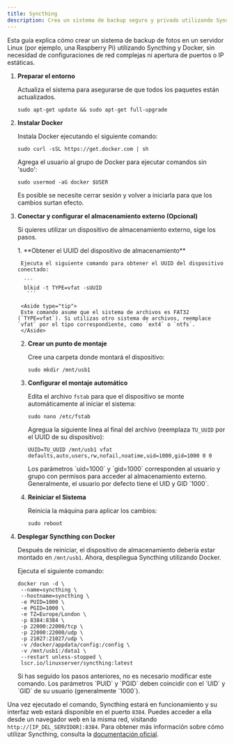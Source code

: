 ```yaml
---
title: Syncthing
description: Crea un sistema de backup seguro y privado utilizando Syncthing y Docker.
---
```


Esta guía explica cómo crear un sistema de backup de fotos en un servidor Linux (por ejemplo, una Raspberry Pi) utilizando Syncthing y Docker, sin necesidad de configuraciones de red complejas ni apertura de puertos o IP estáticas.

<Steps>

1. **Preparar el entorno**

   Actualiza el sistema para asegurarse de que todos los paquetes están actualizados.

   ```
   sudo apt-get update && sudo apt-get full-upgrade
   ```

2. **Instalar Docker**

   Instala Docker ejecutando el siguiente comando:

   ```
   sudo curl -sSL https://get.docker.com | sh
    ```

   Agrega el usuario al grupo de Docker para ejecutar comandos sin 'sudo':

    ```
    sudo usermod -aG docker $USER
     ```

   <Aside type="note">
   Es posible se necesite cerrar sesión y volver a iniciarla para que los cambios surtan efecto.
   </Aside>

3. **Conectar y configurar el almacenamiento externo (Opcional)**

   Si quieres utilizar un dispositivo de almacenamiento externo, sige los pasos.


   <Steps>
     1. **Obtener el UUID del dispositivo de almacenamiento**
  
        Ejecuta el siguiente comando para obtener el UUID del dispositivo conectado:
  
         ```
         blkid -t TYPE=vfat -sUUID
          ```
  
        <Aside type="tip">
        Este comando asume que el sistema de archivos es FAT32 (`TYPE=vfat`). Si utilizas otro sistema de archivos, reemplace `vfat` por el tipo correspondiente, como `ext4` o `ntfs`.
        </Aside>
  
     2. **Crear un punto de montaje**
  
        Cree una carpeta donde montará el dispositivo:
  
         ```
         sudo mkdir /mnt/usb1 
         ```
  
     3. **Configurar el montaje automático**
  
        Edita el archivo `fstab` para que el dispositivo se monte automáticamente al iniciar el sistema:
  
         ```
         sudo nano /etc/fstab
         ```
  
        Agregua la siguiente línea al final del archivo (reemplaza `TU_UUID` por el UUID de su dispositivo):
  
         ```
         UUID=TU_UUID /mnt/usb1 vfat defaults,auto,users,rw,nofail,noatime,uid=1000,gid=1000 0 0
        ```
  
        <Aside type="note">
        Los parámetros `uid=1000` y `gid=1000` corresponden al usuario y grupo con permisos para acceder al almacenamiento externo. Generalmente, el usuario por defecto tiene el UID y GID `1000`.
        </Aside>
  
     4. **Reiniciar el Sistema**
  
        Reinicia la máquina para aplicar los cambios:
  
        ```
        sudo reboot 
        ```
    </Steps>

4. **Desplegar Syncthing con Docker**

   Después de reiniciar, el dispositivo de almacenamiento debería estar montado en `/mnt/usb1`. Ahora, despliegua Syncthing utilizando Docker.

   Ejecuta el siguiente comando:

    ```
    docker run -d \
     --name=syncthing \
     --hostname=syncthing \
     -e PUID=1000 \
     -e PGID=1000 \
     -e TZ=Europe/London \
     -p 8384:8384 \
     -p 22000:22000/tcp \
     -p 22000:22000/udp \
     -p 21027:21027/udp \
     -v /docker/appdata/config:/config \
     -v /mnt/usb1:/data1 \
     --restart unless-stopped \
     lscr.io/linuxserver/syncthing:latest
    ```

   <Aside type="tip">
   Si has seguido los pasos anteriores, no es necesario modificar este comando. Los parámetros `PUID` y `PGID` deben coincidir con el `UID` y `GID` de su usuario (generalmente `1000`).
   </Aside>

</Steps>

Una vez ejecutado el comando, Syncthing estará en funcionamiento y su interfaz web estará disponible en el puerto `8384`. Puedes acceder a ella desde un navegador web en la misma red, visitando `http://[IP_DEL_SERVIDOR]:8384`. Para obtener más información sobre cómo utilizar Syncthing, consulta la [documentación oficial](https://docs.syncthing.net/intro/index.html).
